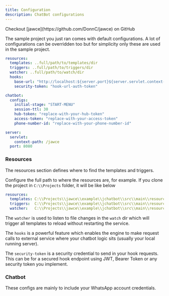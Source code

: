 ```yaml
---
title: Configuration
description: ChatBot configurations
---
```


<Info>
  Checkout [jawce](https://github.com/DonnC/jawce) on GitHub
  </Info>

The sample project you just ran comes with default configurations.
A lot of configurations can be overridden too but for simplicity only these are used in the sample project.

```yaml
resources:
  templates: ..full/path/to/templates/dir
  triggers: ..full/path/to/triggers/dir
  watcher: ..full/path/to/watch/dir
  hooks:
    base-url: "http://localhost:${server.port}${server.servlet.context-path}"
    security-token: "hook-url-auth-token"

chatbot:
  configs:
    initial-stage: "START-MENU"
    session-ttl: 30
    hub-token: "replace-with-your-hub-token"
    access-token: "replace-with-your-access-token"
    phone-number-id: "replace-with-your-phone-number-id"

server:
  servlet:
    context-path: /jawce
  port: 8080
```

### Resources
The resources section defines where to find the templates and triggers.

Configure the full path to where the resources are, for example. If you clone the project in `C:\\Projects` folder, it will be like below

```yaml
resources:
  templates: C:\\Projects\\jawce\\example\\jchatbot\\src\\main\\resources\\templates
  triggers:  C:\\Projects\\jawce\\example\\jchatbot\\src\\main\\resources\\triggers
  watcher:   C:\\Projects\\jawce\\example\\jchatbot\\src\\main\\resources\\watch
```

The `watcher` is used to listen to file changes in the `watch` dir which will trigger all templates to reload without restarting the service.

The `hooks` is a powerful feature which enables the engine to make request calls to external service where your chatbot logic sits (usually your local running server).

The `security-token` is a security credential to send in your hook requests. This can be for a secured hook endpoint using JWT, Bearer Token or any security
token you implement.

### Chatbot
These configs are mainly to include your WhatsApp account credentials.
